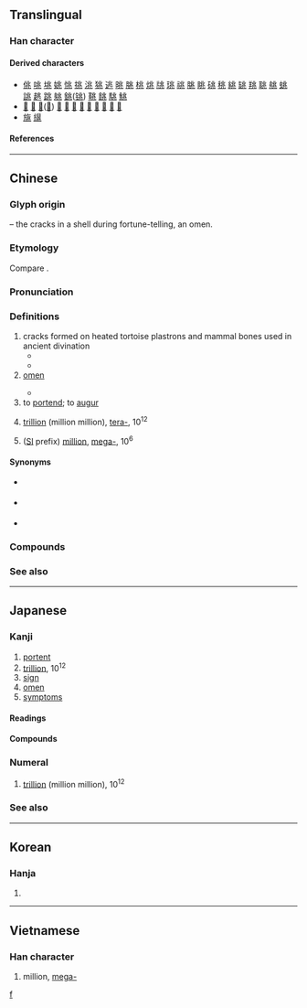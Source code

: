{{also|北|𫤬}}
{{character info}}
==Translingual==

===Han character===
{{Han char|rn=10|rad=儿|as=04|sn=6|four=32113|canj=LMUO|ids=⿻儿⿱丷八,⿻儿⿰冫⿱丿丶}}

====Derived characters====
* [[佻]] [[咷]] [[垗]] [[姚]] [[恌]] [[挑]] [[洮]] [[狣]] [[逃]] [[晀]] [[朓]] [[桃]] [[烑]] [[㸠]] [[珧]] [[祧]] [[脁]] [[眺]] [[䂪]] [[䄻]] [[絩]] [[罀]] [[䍮]] [[聎]] [[䑬]] [[䖴]] [[誂]] [[趒]] [[跳]] [[䠷]] [[銚]]([[铫]]) [[鞉]] [[餆]] [[駣]] [[鮡]]
* [[𡭰]] [[覜]] [[頫]]([[𫖯]]) [[鴵]] [[鼗]] [[宨]] [[庣]] [[晁]] [[㿡]] [[窕]] [[筄]] [[雿]]
* [[旐]] [[繉]]

====References====
{{Han ref|kx=0124.030|dkj=01347|dj=0260.040|hdz=10268.020|uh=5146}}

----

==Chinese==
{{zh-forms|alt=𠧞,𡉵,𡊥}}
{{zh-wp}}
{{zh-wp|zh:兆 (前綴)|en:Mega-}}

===Glyph origin===
{{Han etym}}
{{liushu|p}} – the cracks in a shell during fortune-telling, an omen.

===Etymology===
Compare {{cog|cdm|ह्रावःसा||to forebode; to portend ill fortune|tr=hrawʔ‑}}.

===Pronunciation===
{{zh-pron
|m=zhào
|c=siu6
|h=pfs=seu;gd=sau4
|md=diêu
|mn=xm,zz,tw:tiāu/qz:tiǎu
|mn-t=diao6/diou6
|mn-t_note=diao6 - Shantou; diou6 - Chaozhou
|mc=y
|oc=y
|ma=
|cat=n,num
}}

===Definitions===
{{zh-hanzi}}

# cracks formed on heated tortoise plastrons and mammal bones used in ancient divination
#* {{zh-x|是 月 也，命 大{tài}史 釁 龜-策，占{zhān}-兆 審-卦 吉凶。|In this month orders are given to the Grand Scribe to smear with blood the tortoise-shells and divining stalks, and by interpreting the '''indications''' of the former and examining the figures formed by the latter, to determine the good and evil of their intimations.|ref=Liji-L}}
#* {{zh-x|是以 不 擇 時日，不 占{zhān} 卦-兆，不 謀 所-始，不 議 所-終。|That being so, there was no selecting of [auspicious] times and days, no divining by trigrams or '''shell cracks''', no scheming about where to begin, no discussion of where to end.|ref=Huainanzi}}
# [[omen]]
#: {{zh-x|吉兆|auspicious omen}}
#* {{zh-x|相 陰陽，占{zhān} 祲-兆，鑽 龜 陳 卦，主 攘擇 五-卜，知 其 吉凶 妖-祥，傴-巫 跛-擊 之 事 也。|The work of the hunchbacked shamans and lame-footed seers is to assess the yin and the yang, to divine the omens and '''portents''', to drill the tortoise-shells and lay out the hexagrams, to preside over ceremonies for warding off ills, selecting lucky days, and the five prognostications, and to know good and bad fortune, the auspicious and the inauspicious.|ref=Xunzi}}
# to [[portend]]; to [[augur]]
# {{lb|zh|chiefly|Taiwan}} [[trillion]] (million million), [[tera-]], 10<sup>12</sup>
# {{lb|zh|Mainland China}} ([[International System of Units|SI]] prefix) [[million]], [[mega-]], 10<sup>6</sup>

====Synonyms====
* {{sense|trillion}} {{q|Mainland China}} {{zh-l|萬億}}
* {{sense|tera-}} {{q|Mainland China}} {{zh-l|太}}
* {{sense|mega-}} {{q|Taiwan}} {{zh-l|百萬}}

===Compounds===
{{zh-der|兆基|京兆|兆候|五日京兆|兆頭|兆域|兆亂|坼兆|徵兆|凶兆|宅兆|兆赫|惡兆|先兆|喜兆|京兆尹|好兆頭|兆民|夢兆熊羆|兆朕|吉兆|夢兆|壇兆|不祥之兆|億兆|前兆|敗兆|祲兆|朕兆|發兆|病兆|瑞兆|飛騰之兆|蘭兆|警兆|端兆|龜兆|預兆|萌兆|瑞雪兆豐年}}

===See also===
{{zh-numerals-10^4}}

{{cln|zh|numeral symbols}}

----

==Japanese==
{{wp|lang=ja}}

===Kanji===
{{ja-kanji|grade=4|rs=儿04}}

# [[portent]]
# [[trillion]], 10<sup>12</sup>
# [[sign]]
# [[omen]]
# [[symptom]]s

====Readings====
{{ja-readings
|goon=じょう<でう
|kanon=ちょう<てう
|kun=きざ-す, きざ-し
|nanori=とき, よし
}}

====Compounds====
{{der4|ja|
|{{ja-r|兆%候|ちょう%こう|[[symptom]], [[indication]]}}
|{{ja-r|兆%民|ちょう%みん|[[everybody]]}}
|{{ja-r|慶%兆|けい%ちょう|[[auspicious]] [[omen]]}}
|{{ja-r|吉%兆|きっ%ちょう|[[good]] [[omen]], [[auspicious]]}}
|{{ja-r|兆し|きざし|[[sign]], [[omen]]}}
|{{ja-r|凶%兆|きょう%ちょう|[[ill]] [[omen]], [[inauspicious]]}}
|{{ja-r|億%兆|おく%ちょう|[[the masses]], the [[people]]}}
|{{ja-r|衰%兆|すい%ちょう|[[signs]] of [[decline]]}}
|{{ja-r|前%兆|ぜん%ちょう|[[harbinger]]}}
|{{ja-r|瑞%兆|ずい%ちょう|[[felicitous]] [[omen]]}}
}}

===Numeral===
{{ja-pos|numeral|ちょう}}

# [[trillion]] (million million), 10<sup>12</sup>
#: {{ja-usex|5000'''兆'''円%欲しい！|ご-せん-'''ちょう'''-えん %ほし.い！|I want 5,000,'''000,000,000,000''' yen! {{q|internet meme}}}}

===See also===
{{ja-number-number:兆}}

[[Category:Japanese numeral symbols|f]]

----

==Korean==

===Hanja===
{{ko-hanja|조}}

# {{ko-hanja form of|조|a trillion}}

----

==Vietnamese==

===Han character===
{{vi-readings|reading=[[triệu]], [[diệu]], [[điềm]], [[giệu]]|rs=儿04}}

# million, [[mega-]]